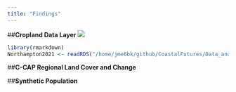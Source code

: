 ```yaml
---
title: "Findings"
---
```

##**Cropland Data Layer**
![](www/CDLplot.png)
```r
library(rmarkdown)
Northampton2021 <- readRDS("/home/jme6bk/github/CoastalFutures/Data_and_Codes/Northampton2021.RDS")

```




##**C-CAP Regional Land Cover and Change**

##**Synthetic Population**